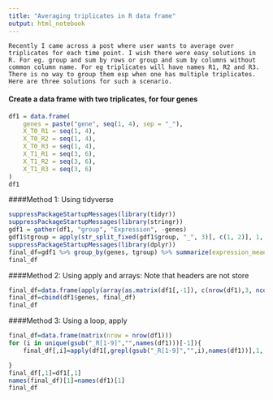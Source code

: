 ```yaml
---
title: "Averaging triplicates in R data frame"
output: html_notebook
---
```

    
    Recently I came across a post where user wants to average over triplicates for each time point. I wish there were easy solutions in R. For eg. group and sum by rows or group and sum by columns without common column name. For eg triplicates will have names R1, R2 and R3. There is no way to group them esp when one has multiple triplicates. Here are three solutions for such a scenario.

#### Create a data frame with two triplicates, for four genes
```r
df1 = data.frame(
    genes = paste("gene", seq(1, 4), sep = "_"),
    X_T0_R1 = seq(1, 4),
    X_T0_R2 = seq(1, 4),
    X_T0_R3 = seq(1, 4),
    X_T1_R1 = seq(3, 6),
    X_T1_R2 = seq(3, 6),
    X_T1_R3 = seq(3, 6)
)
df1
```

####Method 1: Using tidyverse
```r
suppressPackageStartupMessages(library(tidyr))
suppressPackageStartupMessages(library(stringr))
gdf1 = gather(df1, "group", "Expression", -genes)
gdf1$tgroup = apply(str_split_fixed(gdf1$group, "_", 3)[, c(1, 2)], 1, paste, collapse ="_")
suppressPackageStartupMessages(library(dplyr))
final_df=gdf1 %>% group_by(genes, tgroup) %>% summarize(expression_mean = mean(Expression)) %>% spread(., tgroup, expression_mean)
final_df
```

####Method 2: Using apply and arrays: Note that headers are not store
```r
final_df=data.frame(apply(array(as.matrix(df1[,-1]), c(nrow(df1),3, ncol(df1)/3)),3, rowMeans))
final_df=cbind(df1$genes, final_df)
final_df
```
####Method 3: Using a loop, apply
```r
final_df=data.frame(matrix(nrow = nrow(df1)))
for (i in unique(gsub("_R[1-9]","",names(df1)))[-1]){
    final_df[,i]=apply(df1[,grepl(gsub("_R[1-9]","",i),names(df1))],1, mean)

}
final_df[,1]=df1[,1]
names(final_df)[1]=names(df1)[1]
final_df
```